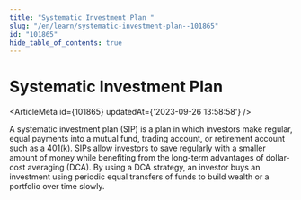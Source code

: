 ```yaml
---
title: "Systematic Investment Plan "
slug: "/en/learn/systematic-investment-plan--101865"
id: "101865"
hide_table_of_contents: true
---
```



# Systematic Investment Plan 

<ArticleMeta id={101865} updatedAt={'2023-09-26 13:58:58'} />
<div className='border-solid border-b border-t-0 my-4 border-[var(--ifm-color-gray-300)]' />

A systematic investment plan (SIP) is a plan in which investors make regular, equal payments into a mutual fund, trading account, or retirement account such as a 401(k). SIPs allow investors to save regularly with a smaller amount of money while benefiting from the long-term advantages of dollar-cost averaging (DCA). By using a DCA strategy, an investor buys an investment using periodic equal transfers of funds to build wealth or a portfolio over time slowly.

